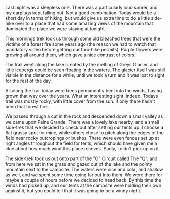 Last night was a sleepless one. There was a particularly loud snorer, and my
earplugs kept falling out. Not a good combination. Today would be a short day
in terms of hiking, but would give us extra time to do a little side-hike
over to a place that had some amazing views of the mountain that dominated
the place we were staying at tonight.

This mornings trek took us through some old bleached trees that were the victims
of a forest fire some years ago (the reason we had to watch that mandatory video
before getting our thru-hike permits). Purple flowers were growing all around
them, which gave a nice contrast of colors.

The trail went along the lake created by the melting of Greys Glacier, and
little icebergs could be seen floating in the waters. The glacier itself was
still visible in the distance for a while, until we took a turn and it was
lost to sight for the rest of the day.

All along the trail today were trees permanently bent into the winds, having
grown that way over the years. What an interesting sight, indeed. Todays trail
was mostly rocky, with little cover from the sun. If only there hadn't been
that forest fire...

We passed through a cut in the rock and descended down a small valley as we
came upon Paine Grande. There was a lovely lake nearby, and a small side-trek
that we decided to check out after setting our tents up. I choose a flat grassy
spot for mine, while others chose to pitch along the edges of the field near
rocky outcropings or bushes. There were even fences set up at right angles
throughout the field for tents, which should have given me a clue about how
much wind this place receves. Sadly, I didn't pick up on it.

The side-trek took us out onto part of the "O" Circuit called The "Q", and from
here we sat in the grass and gazed out of the lake and the pointy mountain
next to the campsite. The waters were nice and cold, and shallow as well, and we
spent some time going far out into them. We were there for maybe a couple of hours
before we decided to head back. By this time the winds had picked up, and
our tents at the campsite were holding their own against it, but you could tell
that it was going to be a windy night.
